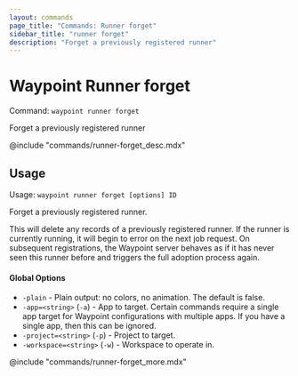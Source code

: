 ```yaml
---
layout: commands
page_title: "Commands: Runner forget"
sidebar_title: "runner forget"
description: "Forget a previously registered runner"
---
```


# Waypoint Runner forget

Command: `waypoint runner forget`

Forget a previously registered runner

@include "commands/runner-forget_desc.mdx"

## Usage

Usage: `waypoint runner forget [options] ID`


  Forget a previously registered runner.

  This will delete any records of a previously registered runner. If the
  runner is currently running, it will begin to error on the next job request.
  On subsequent registrations, the Waypoint server behaves as if it has never
  seen this runner before and triggers the full adoption process again.

#### Global Options

- `-plain` - Plain output: no colors, no animation. The default is false.
- `-app=<string>` (`-a`) - App to target. Certain commands require a single app target for Waypoint configurations with multiple apps. If you have a single app, then this can be ignored.
- `-project=<string>` (`-p`) - Project to target.
- `-workspace=<string>` (`-w`) - Workspace to operate in.

@include "commands/runner-forget_more.mdx"
